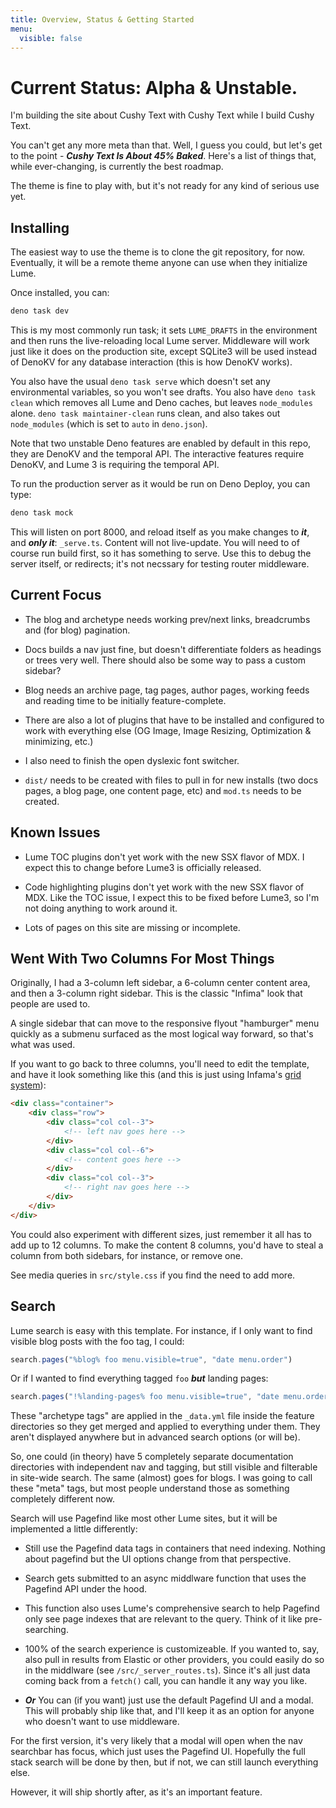 ```yaml
---
title: Overview, Status & Getting Started
menu:
  visible: false
---
```


# Current Status: <span class="text--danger">Alpha & Unstable.</span>

I'm building the site about Cushy Text with Cushy Text while I build Cushy Text.

You can't get any more meta than that. Well, I guess you could, but let's get to
the point - ***Cushy Text Is About 45% Baked***. Here's a list of things that, 
while ever-changing, is currently the best roadmap.

The theme is fine to play with, but it's not ready for any kind of serious 
use yet.

## Installing 

The easiest way to use the theme is to clone the git repository, for now. Eventually, 
it will be a remote theme anyone can use when they initialize Lume.

Once installed, you can:

```bash
deno task dev
```

This is my most commonly run task; it sets `LUME_DRAFTS` in the environment and then
runs the live-reloading local Lume server. Middleware will work just like it does on
the production site, except SQLite3 will be used instead of DenoKV for any database
interaction (this is how DenoKV works).

You also have the usual `deno task serve` which doesn't set any environmental variables,
so you won't see drafts. You also have `deno task clean` which removes all Lume and Deno
caches, but leaves `node_modules` alone. `deno task maintainer-clean` runs clean, and 
also takes out `node_modules` (which is set to `auto` in `deno.json`).

Note that two unstable Deno features are enabled by default in this repo, they are 
DenoKV and the temporal API. The interactive features require DenoKV, and Lume 3 is 
requiring the temporal API.

To run the production server as it would be run on Deno Deploy, you can type:

```bash
deno task mock
```

This will listen on port 8000, and reload itself as you make changes to ***it***, 
and ***only it***: `_serve.ts`. Content will not live-update. You will need to 
of course run build first, so it has something to serve. Use this to debug the server
itself, or redirects; it's not necssary for testing router middleware.

## Current Focus

- The blog and archetype needs working prev/next links, breadcrumbs 
and (for blog) pagination.

 - Docs builds a nav just fine, but doesn't differentiate folders as 
headings or trees very well. There should also be some way to pass
a custom sidebar? 

 - Blog needs an archive page, tag pages, author pages, working feeds
and reading time to be initially feature-complete.

 - There are also a lot of plugins that have to be installed and configured
to work with everything else (OG Image, Image Resizing, Optimization & 
minimizing, etc.)

 - I also need to finish the open dyslexic font switcher.

 - `dist/` needs to be created with files to pull in for new installs
(two docs pages, a blog page, one content page, etc) and `mod.ts` 
needs to be created.

## Known Issues

 - Lume TOC plugins don't yet work with the new SSX flavor of MDX. I expect
   this to change before Lume3 is officially released.

 - Code highlighting plugins don't yet work with the new SSX flavor of MDX. Like
   the TOC issue, I expect this to be fixed before Lume3, so I'm not doing anything
   to work around it.

 - Lots of pages on this site are missing or incomplete.

## Went With Two Columns For Most Things

Originally, I had a 3-column left sidebar, a 6-column center content 
area, and then a 3-column right sidebar. This is the classic "Infima"
look that people are used to.

A single sidebar that can move to the responsive flyout "hamburger"
menu quickly as a submenu surfaced as the most logical way forward, 
so that's what was used.

If you want to go back to three columns, you'll need to edit the 
template, and have it look something like this (and this is just
using Infama's [grid system](https://infima.dev/docs/layout/grid)):

```html
<div class="container">
    <div class="row">
        <div class="col col--3">
            <!-- left nav goes here -->
        </div>
        <div class="col col--6">
            <!-- content goes here -->
        </div>
        <div class="col col--3">
            <!-- right nav goes here -->
        </div>
    </div>
</div>
```

You could also experiment with different sizes, just remember it
all has to add up to 12 columns. To make the content 8 columns, you'd
have to steal a column from both sidebars, for instance, or remove one.

See media queries in `src/style.css` if you find the need to add more. 

## Search 

Lume search is easy with this template. For instance, if I only want to
find visible blog posts with the foo tag, I could:

```js
search.pages("%blog% foo menu.visible=true", "date menu.order")
```

Or if I wanted to find everything tagged `foo` ***but*** landing pages:

```js
search.pages("!%landing-pages% foo menu.visible=true", "date menu.order")
```

These "archetype tags" are applied in the `_data.yml` file inside the feature
directories so they get merged and applied to everything under them. They 
aren't displayed anywhere but in advanced search options (or will be).

So, one could (in theory) have 5 completely separate documentation directories
with independent nav and tagging, but still visible and filterable in site-wide
search. The same (almost) goes for blogs. I was going to call these "meta" tags, 
but most people understand those as something completely different now.

Search will use Pagefind like most other Lume sites, but it will be 
implemented a little differently:

 - Still use the Pagefind data tags in containers that need indexing. 
   Nothing about pagefind but the UI options change from that perspective.

 - Search gets submitted to an async middlware function that uses the
   Pagefind API under the hood.

 - This function also uses Lume's comprehensive search to help Pagefind
   only see page indexes that are relevant to the query. Think of it 
   like pre-searching.

 - 100% of the search experience is customizeable. If you wanted to, say,
   also pull in results from Elastic or other providers, you could easily 
   do so in the middlware (see `/src/_server_routes.ts`). Since it's 
   all just data coming back from a `fetch()` call, you can handle it 
   any way you like. 

 - ***Or*** You can (if you want) just use the default Pagefind UI and 
   a modal. This will probably ship like that, and I'll keep it as an 
   option for anyone who doesn't want to use middleware.

For the first version, it's very likely that a modal will open when the
nav searchbar has focus, which just uses the Pagefind UI. Hopefully the
full stack search will be done by then, but if not, we can still launch
everything else.

However, it will ship shortly after, as it's an important feature.
